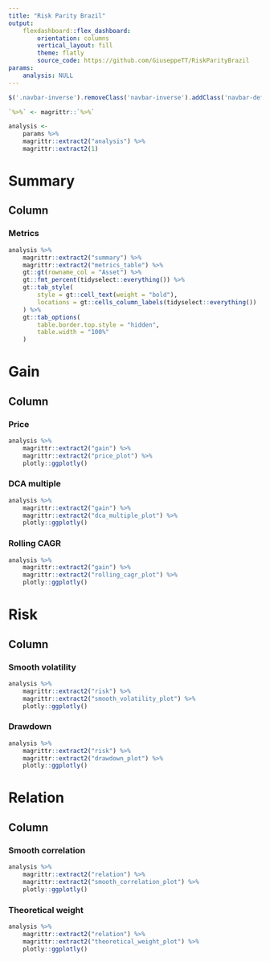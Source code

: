 ```yaml
---
title: "Risk Parity Brazil"
output:
    flexdashboard::flex_dashboard:
        orientation: columns
        vertical_layout: fill
        theme: flatly
        source_code: https://github.com/GiuseppeTT/RiskParityBrazil
params:
    analysis: NULL
---
```


```js
$('.navbar-inverse').removeClass('navbar-inverse').addClass('navbar-default');
```

```r
`%>%` <- magrittr::`%>%`

analysis <-
    params %>%
    magrittr::extract2("analysis") %>%
    magrittr::extract2(1)
```

Summary
================================================================================

Column {.tabset .tabset-fade}
--------------------------------------------------------------------------------

### Metrics
```r
analysis %>%
    magrittr::extract2("summary") %>%
    magrittr::extract2("metrics_table") %>%
    gt::gt(rowname_col = "Asset") %>%
    gt::fmt_percent(tidyselect::everything()) %>%
    gt::tab_style(
        style = gt::cell_text(weight = "bold"),
        locations = gt::cells_column_labels(tidyselect::everything())
    ) %>%
    gt::tab_options(
        table.border.top.style = "hidden",
        table.width = "100%"
    )
```

Gain
================================================================================

Column {.tabset .tabset-fade}
--------------------------------------------------------------------------------

### Price
```r
analysis %>%
    magrittr::extract2("gain") %>%
    magrittr::extract2("price_plot") %>%
    plotly::ggplotly()
```

### DCA multiple
```r
analysis %>%
    magrittr::extract2("gain") %>%
    magrittr::extract2("dca_multiple_plot") %>%
    plotly::ggplotly()
```

### Rolling CAGR
```r
analysis %>%
    magrittr::extract2("gain") %>%
    magrittr::extract2("rolling_cagr_plot") %>%
    plotly::ggplotly()
```

Risk
================================================================================

Column {.tabset .tabset-fade}
--------------------------------------------------------------------------------

### Smooth volatility
```r
analysis %>%
    magrittr::extract2("risk") %>%
    magrittr::extract2("smooth_volatility_plot") %>%
    plotly::ggplotly()
```

### Drawdown
```r
analysis %>%
    magrittr::extract2("risk") %>%
    magrittr::extract2("drawdown_plot") %>%
    plotly::ggplotly()
```

Relation
================================================================================

Column {.tabset .tabset-fade}
--------------------------------------------------------------------------------

### Smooth correlation
```r
analysis %>%
    magrittr::extract2("relation") %>%
    magrittr::extract2("smooth_correlation_plot") %>%
    plotly::ggplotly()
```

### Theoretical weight
```r
analysis %>%
    magrittr::extract2("relation") %>%
    magrittr::extract2("theoretical_weight_plot") %>%
    plotly::ggplotly()
```
